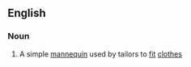 ==English==

===Noun===
{{en-noun|sg=[[tailor]]'s [[dummy]]|tailors' dummies}}

# A simple [[mannequin]] used by tailors to [[fit]] [[clothes]]